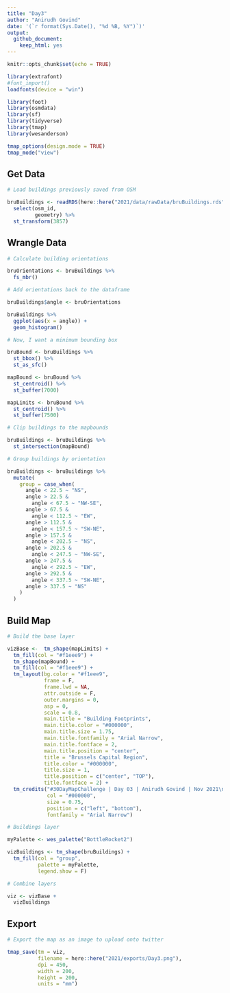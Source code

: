 ```yaml
---
title: "Day3"
author: "Anirudh Govind"
date: '(`r format(Sys.Date(), "%d %B, %Y")`)'
output:
  github_document:
    keep_html: yes
---
```


```r
knitr::opts_chunk$set(echo = TRUE)

library(extrafont)
#font_import()
loadfonts(device = "win")

library(foot)
library(osmdata)
library(sf)
library(tidyverse)
library(tmap)
library(wesanderson)

tmap_options(design.mode = TRUE)
tmap_mode("view")
```

## Get Data

```r
# Load buildings previously saved from OSM

bruBuildings <- readRDS(here::here("2021/data/rawData/bruBuildings.rds")) %>% 
  select(osm_id, 
         geometry) %>% 
  st_transform(3857)
```

## Wrangle Data

```r
# Calculate building orientations

bruOrientations <- bruBuildings %>% 
  fs_mbr()
```

```r
# Add orientations back to the dataframe

bruBuildings$angle <- bruOrientations

bruBuildings %>% 
  ggplot(aes(x = angle)) +
  geom_histogram()

```

```r
# Now, I want a minimum bounding box

bruBound <- bruBuildings %>% 
  st_bbox() %>% 
  st_as_sfc()

mapBound <- bruBound %>% 
  st_centroid() %>% 
  st_buffer(7000)

mapLimits <- bruBound %>% 
  st_centroid() %>% 
  st_buffer(7500)
```

```r
# Clip buildings to the mapbounds

bruBuildings <- bruBuildings %>% 
  st_intersection(mapBound)
```

```r
# Group buildings by orientation

bruBuildings <- bruBuildings %>%
  mutate(
    group = case_when(
      angle < 22.5 ~ "NS",
      angle > 22.5 &
        angle < 67.5 ~ "NW-SE",
      angle > 67.5 &
        angle < 112.5 ~ "EW",
      angle > 112.5 &
        angle < 157.5 ~ "SW-NE",
      angle > 157.5 &
        angle < 202.5 ~ "NS",
      angle > 202.5 &
        angle < 247.5 ~ "NW-SE",
      angle > 247.5 &
        angle < 292.5 ~ "EW",
      angle > 292.5 &
        angle < 337.5 ~ "SW-NE",
      angle > 337.5 ~ "NS"
    )
  )

```

## Build Map

```r
# Build the base layer

vizBase <-  tm_shape(mapLimits) +
  tm_fill(col = "#f1eee9") +
  tm_shape(mapBound) +
  tm_fill(col = "#f1eee9") +
  tm_layout(bg.color = "#f1eee9",
            frame = F,
            frame.lwd = NA,
            attr.outside = F,
            outer.margins = 0,
            asp = 0,
            scale = 0.8,
            main.title = "Building Footprints",
            main.title.color = "#000000",
            main.title.size = 1.75,
            main.title.fontfamily = "Arial Narrow",
            main.title.fontface = 2,
            main.title.position = "center",
            title = "Brussels Capital Region",
            title.color = "#000000",
            title.size = 1,
            title.position = c("center", "TOP"),
            title.fontface = 2) + 
  tm_credits("#30DayMapChallenge | Day 03 | Anirudh Govind | Nov 2021\nMap data © OpenStreetMap contributors and available from https://www.openstreetmap.org",
             col = "#000000",
             size = 0.75,
             position = c("left", "bottom"),
             fontfamily = "Arial Narrow")
```

```r
# Buildings layer

myPalette <- wes_palette("BottleRocket2")

vizBuildings <- tm_shape(bruBuildings) +
  tm_fill(col = "group",
          palette = myPalette,
          legend.show = F)
```

```r
# Combine layers

viz <- vizBase +
  vizBuildings
```

## Export

```r
# Export the map as an image to upload onto twitter

tmap_save(tm = viz,
          filename = here::here("2021/exports/Day3.png"),
          dpi = 450,
          width = 200,
          height = 200,
          units = "mm")

```
